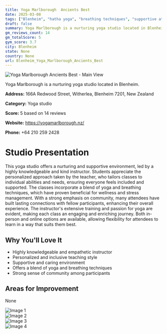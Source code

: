 ```yaml
---
title: Yoga Marlborough  Ancients Best
date: 2025-03-08
tags: ["Blenheim", "hatha yoga", "breathing techniques", "supportive atmosphere", "personalized instruction", "Blenheim"]  
draft: false
summary: Yoga Marlborough is a nurturing yoga studio located in Blenheim.
gm_reviews_count: 14
gm_totalScore: 5
gym_score: 3.7
city: Blenheim
state: None
country: None
url: Blenheim_Yoga_Marlborough_Ancients_Best
---
```


<div className="aspect-[16/9] relative my-8">
  <img 
    src="https://lh5.googleusercontent.com/p/AF1QipODpXff0jLkkxjg5_UWDeRvC3xMoaI-qik53Qod=w1920-h1080-k-no"
    alt="Yoga Marlborough  Ancients Best - Main View"
    className="object-cover absolute inset-0 w-full h-full rounded-lg"
  />
</div>

Yoga Marlborough is a nurturing yoga studio located in Blenheim.

**Address:** 166A Redwood Street, Witherlea, Blenheim 7201, New Zealand

**Category:** Yoga studio

**Score:** 5 based on 14 reviews

**Website:** https://yogamarlborough.nz/

**Phone:** +64 210 259 2428

# Studio Presentation

This yoga studio offers a nurturing and supportive environment, led by a highly knowledgeable and kind instructor. Students appreciate the personalized approach taken by the teacher, who tailors classes to individual abilities and needs, ensuring everyone feels included and supported. The classes incorporate a blend of yoga and breathing techniques, which have proven beneficial for wellness and stress management. With a strong emphasis on community, many attendees have built lasting connections with fellow participants, enhancing their overall experience. The instructor's extensive training and passion for yoga are evident, making each class an engaging and enriching journey. Both in-person and online options are available, allowing flexibility for attendees to learn in a way that suits them best.

## Why You'll Love It

- Highly knowledgeable and empathetic instructor
- Personalized and inclusive teaching style
- Supportive and caring environment
- Offers a blend of yoga and breathing techniques
- Strong sense of community among participants

## Areas for Improvement

None

<div className="grid grid-cols-1 xl:grid-cols-2 gap-4 my-8">
<div className="aspect-[4/3] relative"><img src="https://lh5.googleusercontent.com/p/AF1QipN-gzYKmJWom7O3V2LThRjPw5P01k0V_VWIsf0l=w1920-h1080-k-no" alt="Image 1" className="object-cover absolute inset-0 w-full h-full rounded-lg" /></div>
<div className="aspect-[4/3] relative"><img src="https://lh5.googleusercontent.com/p/AF1QipNnutmwNvILA59817c5oFHLIv4iGe9MdXAXr0vo=w1920-h1080-k-no" alt="Image 2" className="object-cover absolute inset-0 w-full h-full rounded-lg" /></div>
<div className="aspect-[4/3] relative"><img src="https://lh5.googleusercontent.com/p/AF1QipNdgnZkscS1zDXHeoF6YBEmcrXuOLQzn1pzLq5N=w1920-h1080-k-no" alt="Image 3" className="object-cover absolute inset-0 w-full h-full rounded-lg" /></div>
<div className="aspect-[4/3] relative"><img src="https://lh5.googleusercontent.com/p/AF1QipNk6U114SyFYrBVp5w9m53jBLOsgW83RNNvm1PP=w1920-h1080-k-no" alt="Image 4" className="object-cover absolute inset-0 w-full h-full rounded-lg" /></div>
</div>